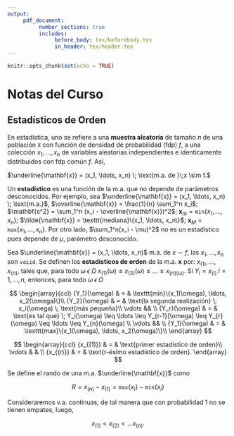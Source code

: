 ```yaml
---
output:
     pdf_document:
          number_sections: true
          includes:
               before_body: tex/beforebody.tex
               in_header: tex/header.tex
---
```


```r
knitr::opts_chunk$set(echo = TRUE)
```

# Notas del Curso

## Estadísticos de Orden

En estadística, uno se refiere a una **muestra aleatoria** de tamaño $n$ de una población $\texttt{X}$ con función de densidad de probabilidad (fdp) $f$, a una colección $x_1, \ldots, x_n$ de variables aleatorias independientes e identicamente distribuidos con fdp común $f$. Así, 

$\underline{\mathbf{x}} = (x_1, \ldots, x_n) \; \text{m.a. de }\;x \sim f.$

Un **estadístico** es una función de la m.a. que no depende de parámetros desconocidos. Por ejemplo, sea $\underline{\mathbf{x}} = (x_1, \ldots, x_n) \; \text{m.a.}$, $\overline{\mathbf{x}} = \frac{1}{n} \sum_1^n x_i$; $\mathbf{s^2} = \sum_1^n (x_i - \overline{\mathbf{x}})^2$; $\mathbf{x}_m = \texttt{min}\{x_1, \ldots, x_n\}$; $\tilde{\mathbf{x}} = \texttt{mediana}\{x_1, \ldots, x_n\}$; $\mathbf{x}_M = \texttt{max}\{x_1, \ldots, x_n\}$. Por otro lado, $\sum_1^n(x_i - \mu)^2$ no es un estadístico pues depende de $\mu$, parámetro desconocido. 


Sea $\underline{\mathbf{x}} = (x_1, \ldots, x_n)$ m.a. de $x \sim f$, las $x_1, \ldots, x_n$ son $\texttt{vaiid}$. Se definen los **estadísticos de orden** de la m.a. $\mathbf{x}$ por: $x_{(1)}, \ldots, x_{(n)}$, tales que, para todo $\omega   \; \epsilon  \; \Omega$ $x_{(1)}(\omega) \leq x_{(2)}(\omega) \leq\ldots \leq x_{(n)(\omega)}$. Si ${Y_i} = x_{(i)} \; i = 1, \ldots, n$, entonces, para todo $\omega   \; \epsilon  \; \Omega$

$$
\begin{array}{ccl}
{Y_1}(\omega) & = & \texttt{min}\{x_1(\omega), \ldots, x_2(\omega)\}\\
{Y_2}(\omega) & = & \text{la segunda realización} \; x_i(\omega) \; \text{más pequeña}\\
\vdots && \\
{Y_r}(\omega) & = & \text{es tal que} \; Y_i(\omega) \leq \ldots \leq Y_{r-1}(\omega) \leq Y_{r}(\omega) \leq \ldots \leq Y_{n}(\omega)  \\
\vdots && \\
{Y_1}(\omega) & = & \texttt{max}\{x_1(\omega), \ldots, x_2(\omega)\}\\
\end{array}
$$

$$
\begin{array}{ccl}
{x_{(1)}} & = & \text{primer estadístico de orden}\\
\vdots & & \\
{x_{(r)}} & = & \text{r-ésimo estadístico de orden}.
\end{array}
$$

Se define el rando de una m.a. $\underline{\mathbf{x}}$ como 

$$
R = x_{(n)} - x_{(1)} = \texttt{max}\{x_i\}-\texttt{min}\{x_i\}
$$

Consideraremos v.a. continuas, de tal manera que con probabilidad 1 no se tienen empates, luego, 

$$
x_{(1)} < x_{(2)} < \ldots x_{(n)}.
$$
